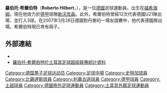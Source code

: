 {{noteTA
|G1=德甲
|G2=uefa
|T=zh-hans:罗伯托·希尔伯特;zh-hk:羅拔圖·希拔;zh-tw:羅伯托·希爾伯特;
|1=zh-hans:希尔伯特;zh-hk:希拔;zh-tw:希爾伯特;
|2=zh-hans:罗伯托;zh-hk:羅拔圖;zh-tw:羅伯托;
}}
{{Infobox Football biography
| playername          = 羅伯托·希爾伯特<BR>''Roberto Hilbert''
| fullname            = Roberto Hilbert
| caption             = 
| image               =Roberto-Hilbert.jpg
| dateofbirth         = {{birth date and age|1984|10|16}}
| cityofbirth         = [[福希海姆|福希海姆]]
| countryofbirth      = {{BRD}}
| height              = {{Height|m=1.82}}
| position            = [[中場|右邊鋒]]或[[右後衛|右後衛]]
| currentclub         = [[拜耳勒沃库森足球俱乐部|勒沃库森]]
| clubnumber          = 13
| youthyears1         = 
| youthclubs1         = 
| years1              = 2003−2004
| clubs1              = [[w:en:1._SC_Feucht|SC Feucht]]
| caps1               = 26
| goals1              = 10
| years2              = 2004−2006
| clubs2              = [[菲爾特足球俱樂部|菲爾特]]
| caps2               = 60
| goals2              = 8
| years3              = 2006−2010
| clubs3              = [[斯圖加特足球俱樂部|斯圖加特]]
| caps3               = 120
| goals3              = 16
| years4              = 2010−2013
| clubs4              = [[贝西克塔斯体操俱乐部|-{zh-cn:贝西克塔斯;zh-hk:比錫達斯;}-]]
| caps4               = 69
| goals4              = 4     
| years5              = 2013−
| clubs5              = [[勒沃库森足球俱乐部|勒沃库森]]
| caps5               = 0
| goals5              = 0     
| nationalyears1      = 2005−2006
| nationalteam1       = {{flagicon|GER}} [[德國U21|德國U21]]
| nationalcaps1       = 12
| nationalgoals1      = 3
| nationalyears2      = 2007−
| nationalteam2       = {{fb|GER}}
| nationalcaps2       = 8
| nationalgoals2      = 0
| club-update         = 2013年2月16日 (六), 04:00 (UTC)
| nationalteam-update = 2013年2月16日 (六), 04:00 (UTC)
}}
'''羅伯托·希爾伯特'''（'''Roberto Hilbert'''，{{bd|1984年|10月16日|catIdx=Hilbert, Roberto}}），是一位[[德國|德國]]足球運動員。出生在[[福希海姆|福希海姆]]。現在他效力於[[德甲|德甲]]球隊[[勒沃库森足球俱乐部|勒沃库森]]。此外，希爾伯特曾經12次代表德國U21隊出場，並打入3球。在2007年3月28日德國對丹麥的一場友誼賽中，他代表德國隊出場。希爾伯特現已育有兩子。

==外部連結==
* {{Fussballdaten|hilpertroberto|Roberto Hilbert}}
*[http://www.tff.org/Default.aspx?pageId=526&kisiId=1343677 羅伯托·希爾伯特於土耳其足球超级联赛統計資料] {{Wayback|url=http://www.tff.org/Default.aspx?pageId=526&kisiId=1343677 |date=20180619140706 }}

{{DEFAULTSORT:Hilbert, Roberto}}
[[Category:德国男子足球运动员|Category:德国男子足球运动员]]
[[Category:足球中場|Category:足球中場]]
[[Category:史特加球員|Category:史特加球員]]
[[Category:比錫達斯球員|Category:比錫達斯球員]]
[[Category:利華古遜球員|Category:利華古遜球員]]
[[Category:德甲球員|Category:德甲球員]]
[[Category:土超球員|Category:土超球員]]
[[Category:德國旅外足球運動員|Category:德國旅外足球運動員]]
[[Category:土耳其外籍足球運動員|Category:土耳其外籍足球運動員]]